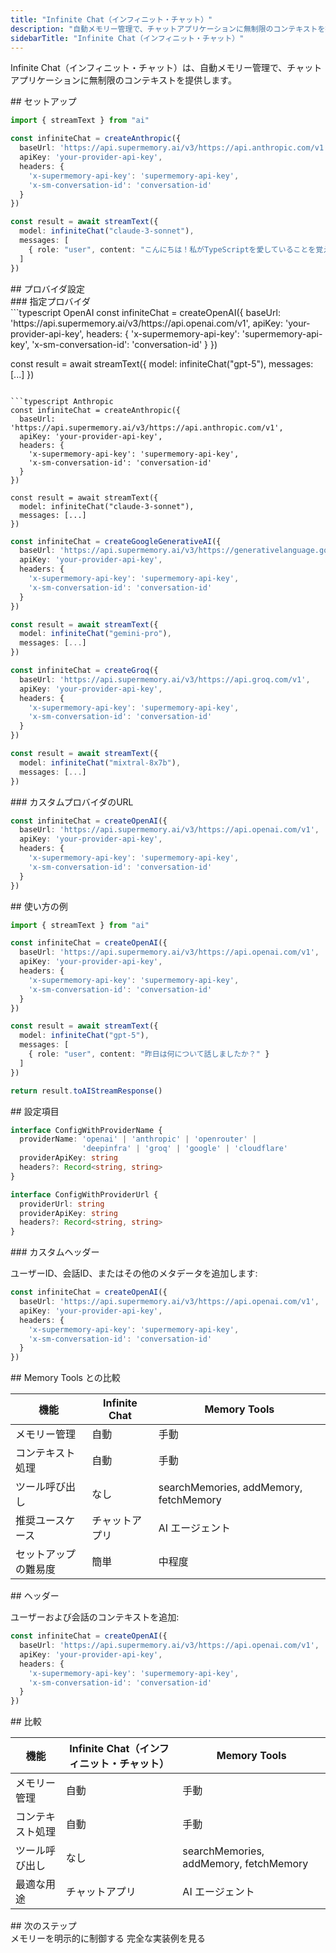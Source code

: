 ```yaml
---
title: "Infinite Chat（インフィニット・チャット）"
description: "自動メモリー管理で、チャットアプリケーションに無制限のコンテキストを提供"
sidebarTitle: "Infinite Chat（インフィニット・チャット）"
---
```


Infinite Chat（インフィニット・チャット）は、自動メモリー管理で、チャットアプリケーションに無制限のコンテキストを提供します。

<div id="setup">
  ## セットアップ
</div>

```typescript
import { streamText } from "ai"

const infiniteChat = createAnthropic({
  baseUrl: 'https://api.supermemory.ai/v3/https://api.anthropic.com/v1',
  apiKey: 'your-provider-api-key',
  headers: {
    'x-supermemory-api-key': 'supermemory-api-key',
    'x-sm-conversation-id': 'conversation-id'
  }
})

const result = await streamText({
  model: infiniteChat("claude-3-sonnet"),
  messages: [
    { role: "user", content: "こんにちは！私がTypeScriptを愛していることを覚えておいて。" }
  ]
})
```

<div id="provider-configuration">
  ## プロバイダ設定
</div>

<div id="named-providers">
  ### 指定プロバイダ
</div>

<CodeGroup>
  ```typescript OpenAI
  const infiniteChat = createOpenAI({
    baseUrl: 'https://api.supermemory.ai/v3/https://api.openai.com/v1',
    apiKey: 'your-provider-api-key',
    headers: {
      'x-supermemory-api-key': 'supermemory-api-key',
      'x-sm-conversation-id': 'conversation-id'
    }
  })

  const result = await streamText({
    model: infiniteChat("gpt-5"),
    messages: [...]
  })
  ```

  ```typescript Anthropic
  const infiniteChat = createAnthropic({
    baseUrl: 'https://api.supermemory.ai/v3/https://api.anthropic.com/v1',
    apiKey: 'your-provider-api-key',
    headers: {
      'x-supermemory-api-key': 'supermemory-api-key',
      'x-sm-conversation-id': 'conversation-id'
    }
  })

  const result = await streamText({
    model: infiniteChat("claude-3-sonnet"),
    messages: [...]
  })
  ```

  ```typescript Google
  const infiniteChat = createGoogleGenerativeAI({
    baseUrl: 'https://api.supermemory.ai/v3/https://generativelanguage.googleapis.com/v1beta',
    apiKey: 'your-provider-api-key',
    headers: {
      'x-supermemory-api-key': 'supermemory-api-key',
      'x-sm-conversation-id': 'conversation-id'
    }
  })

  const result = await streamText({
    model: infiniteChat("gemini-pro"),
    messages: [...]
  })
  ```

  ```typescript Groq
  const infiniteChat = createGroq({
    baseUrl: 'https://api.supermemory.ai/v3/https://api.groq.com/v1',
    apiKey: 'your-provider-api-key',
    headers: {
      'x-supermemory-api-key': 'supermemory-api-key',
      'x-sm-conversation-id': 'conversation-id'
    }
  })

  const result = await streamText({
    model: infiniteChat("mixtral-8x7b"),
    messages: [...]
  })
  ```
</CodeGroup>

<div id="custom-provider-url">
  ### カスタムプロバイダのURL
</div>

```typescript
const infiniteChat = createOpenAI({
  baseUrl: 'https://api.supermemory.ai/v3/https://api.openai.com/v1',
  apiKey: 'your-provider-api-key',
  headers: {
    'x-supermemory-api-key': 'supermemory-api-key',
    'x-sm-conversation-id': 'conversation-id'
  }
})
```

<div id="example-usage">
  ## 使い方の例
</div>

```typescript
import { streamText } from "ai"

const infiniteChat = createOpenAI({
  baseUrl: 'https://api.supermemory.ai/v3/https://api.openai.com/v1',
  apiKey: 'your-provider-api-key',
  headers: {
    'x-supermemory-api-key': 'supermemory-api-key',
    'x-sm-conversation-id': 'conversation-id'
  }
})

const result = await streamText({
  model: infiniteChat("gpt-5"),
  messages: [
    { role: "user", content: "昨日は何について話しましたか？" }
  ]
})

return result.toAIStreamResponse()
```

<div id="configuration-options">
  ## 設定項目
</div>

```typescript
interface ConfigWithProviderName {
  providerName: 'openai' | 'anthropic' | 'openrouter' |
                'deepinfra' | 'groq' | 'google' | 'cloudflare'
  providerApiKey: string
  headers?: Record<string, string>
}

interface ConfigWithProviderUrl {
  providerUrl: string
  providerApiKey: string
  headers?: Record<string, string>
}
```

<div id="custom-headers">
  ### カスタムヘッダー
</div>

ユーザーID、会話ID、またはその他のメタデータを追加します:

```typescript
const infiniteChat = createOpenAI({
  baseUrl: 'https://api.supermemory.ai/v3/https://api.openai.com/v1',
  apiKey: 'your-provider-api-key',
  headers: {
    'x-supermemory-api-key': 'supermemory-api-key',
    'x-sm-conversation-id': 'conversation-id'
  }
})
```

<div id="comparison-with-memory-tools">
  ## Memory Tools との比較
</div>

| 機能 | Infinite Chat | Memory Tools |
|---------|--------------|--------------|
| メモリー管理 | 自動 | 手動 |
| コンテキスト処理 | 自動 | 手動 |
| ツール呼び出し | なし | searchMemories, addMemory, fetchMemory |
| 推奨ユースケース | チャットアプリ | AI エージェント |
| セットアップの難易度 | 簡単 | 中程度 |

<div id="headers">
  ## ヘッダー
</div>

ユーザーおよび会話のコンテキストを追加:

```typescript
const infiniteChat = createOpenAI({
  baseUrl: 'https://api.supermemory.ai/v3/https://api.openai.com/v1',
  apiKey: 'your-provider-api-key',
  headers: {
    'x-supermemory-api-key': 'supermemory-api-key',
    'x-sm-conversation-id': 'conversation-id'
  }
})
```

<div id="comparison">
  ## 比較
</div>

| 機能 | Infinite Chat（インフィニット・チャット） | Memory Tools |
|---------|--------------|-------------|
| メモリー管理 | 自動 | 手動 |
| コンテキスト処理 | 自動 | 手動 |
| ツール呼び出し | なし | searchMemories, addMemory, fetchMemory |
| 最適な用途 | チャットアプリ | AI エージェント |

<div id="next-steps">
  ## 次のステップ
</div>

<CardGroup cols={2}>
  <Card title="Memory Tools" icon="wrench" href="/ja/ai-sdk/memory-tools">
    メモリーを明示的に制御する
  </Card>

  <Card title="Examples" icon="code" href="/ja/cookbook/ai-sdk-integration">
    完全な実装例を見る
  </Card>
</CardGroup>
